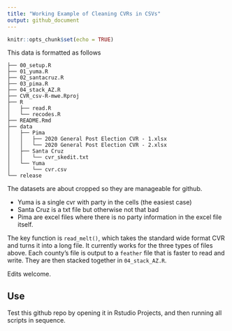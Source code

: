 ```yaml
---
title: "Working Example of Cleaning CVRs in CSVs"
output: github_document
---
```


```r
knitr::opts_chunk$set(echo = TRUE)
```


This data is formatted as follows

```
├── 00_setup.R
├── 01_yuma.R
├── 02_santacruz.R
├── 03_pima.R
├── 04_stack_AZ.R
├── CVR_csv-R-mwe.Rproj
├── R
│   ├── read.R
│   └── recodes.R
├── README.Rmd
├── data
│   ├── Pima
│   │   ├── 2020 General Post Election CVR - 1.xlsx
│   │   └── 2020 General Post Election CVR - 2.xlsx
│   ├── Santa Cruz
│   │   └── cvr_skedit.txt
│   └── Yuma
│       └── cvr.csv
└── release
```

The datasets are about cropped so they are manageable for github.

- Yuma is a single cvr with party in the cells (the easiest case)
- Santa Cruz is a txt file but otherwise not that bad
- Pima are excel files where there is no party information in the excel file itself.

The key function is `read_melt()`, which takes the standard wide format CVR and turns it into a long file. It currently works for the three types of files above. Each county's file is output to a `feather` file that is faster to read and write. They are then stacked together in `04_stack_AZ.R`.

Edits welcome.

## Use

Test this github repo by opening it in Rstudio Projects, and then running all scripts in sequence.